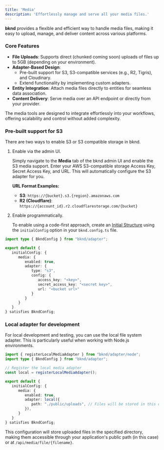 ```yaml
---
title: 'Media'
description: 'Effortlessly manage and serve all your media files.'
---
```


**bknd** provides a flexible and efficient way to handle media files, making it easy to upload, manage, and deliver content across various platforms.

### **Core Features**
- **File Uploads**: Supports direct (chunked coming soon) uploads of files up to 5GB (depending
on your environment).
- **Adapter-Based Design**:
   - Pre-built support for S3, S3-compatible services (e.g., R2, Tigris), and Cloudinary.
   - Extend functionality by implementing custom adapters.
- **Entity Integration**: Attach media files directly to entities for seamless data association.
- **Content Delivery**: Serve media over an API endpoint or directly from your provider.

The media tools are designed to integrate effortlessly into your workflows, offering scalability
and control without added complexity.

### Pre-built support for S3

There are two ways to enable S3 or S3 compatible storage in bknd. 

1. Enable via the admin UI.

   Simply navigate to the **Media** tab of the bknd admin UI and enable the S3 media support.
   Enter your AWS S3-compatible storage Access Key, Secret Access Key, and URL.
   This will automatically configure the S3 adapter for you.

   **URL Format Examples:**
   - **S3**: `https://{bucket}.s3.{region}.amazonaws.com`
   - **R2 (Cloudflare)**: `https://{account_id}.r2.cloudflarestorage.com/{bucket}`

2. Enable programmatically.

   To enable using a code-first approach, create an [Initial Structure](/usage/database#initial-structure) using the `initialConfig` option in your `bknd.config.ts` file.

```typescript bknd.config.ts
import type { BkndConfig } from "bknd/adapter";

export default {
   initialConfig: {
      media: {
         enabled: true,
         adapter: {
            type: "s3",
            config: {
               access_key: "<key>",
               secret_access_key: "<secret key>",
               url: "<bucket url>"
            }
         }
      }
   }
} satisfies BkndConfig;
```

### Local adapter for development

For local development and testing, you can use the local file system adapter. This is particularly useful when working with Node.js environments.

```typescript bknd.config.ts
import { registerLocalMediaAdapter } from "bknd/adapter/node";
import type { BkndConfig } from "bknd/adapter";

// Register the local media adapter
const local = registerLocalMediaAdapter();

export default {
   initialConfig: {
      media: {
         enabled: true,
         adapter: local({
            path: "./public/uploads", // Files will be stored in this directory
         }),
      }
   }
} satisfies BkndConfig;
```

This configuration will store uploaded files in the specified directory, 
making them accessible through your application's public path (in this case)
or at `/api/media/file/{filename}`.
